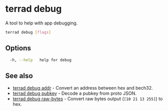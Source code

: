 # terrad debug

A tool to help with app debugging.

```sh Terrad
terrad debug [flags]
```

## Options

```sh Terrad
  -h, --help   help for debug
```

## See also

* [terrad debug addr](./terrad_debug_addr.mdx)	 - Convert an address between hex and bech32. 
* [terrad debug pubkey](./terrad_debug_pubkey.mdx)	 - Decode a pubkey from proto JSON. 
* [terrad debug raw-bytes](./terrad_debug_raw-bytes.mdx)	 - Convert raw bytes output (`[10 21 13 255]`) to hex. 


